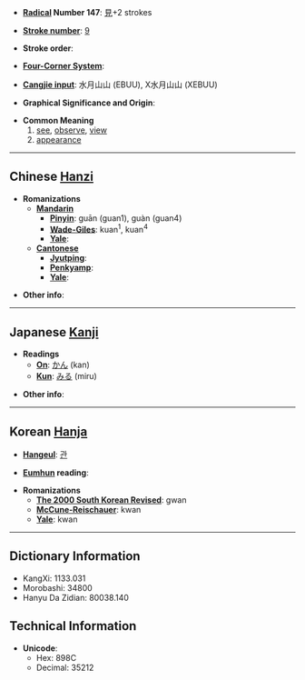 * '''[[Wiktionary:Chinese radical index| Radical]] Number 147''': [[Wiktionary:Chinese radical index 見|見]]+2 strokes

* '''[[Wiktionary:Chinese total strokes index|Stroke number]]''': [[Wiktionary:Chinese total strokes index 9|9]]

* '''Stroke order''': 

* '''[[Wiktionary:Chinese four corner index|Four-Corner System]]''': 

* '''[[Wiktionary:Chinese Cangjie index|Cangjie input]]''': 水月山山 (EBUU), X水月山山 (XEBUU)

* '''Graphical Significance and Origin''': 

* '''Common Meaning'''
*#[[see]], [[observe]], [[view]]
*# [[appearance]]


----

== Chinese [[Hanzi]] ==

* '''Romanizations'''
** '''[[Mandarin]]'''
*** '''[[Pinyin]]''': guān (guan1), guàn (guan4)
*** '''[[Wade-Giles]]''': kuan<sup>1</sup>, kuan<sup>4</sup>
*** '''[[Yale]]''': 
** '''[[Cantonese]]'''
*** '''[[Jyutping]]''':
*** '''[[Penkyamp]]''': 
*** '''[[Yale]]''': 

* '''Other info''': 

----

== Japanese [[Kanji]] ==

* '''Readings'''
** '''[[On]]''': [[かん]] (kan)
** '''[[Kun]]''': [[みる]] (miru)

* '''Other info''':  

----

== Korean [[Hanja]] ==

* '''[[Hangeul]]''': [[관]]

* '''[[Eumhun]] reading''': 

* '''Romanizations'''
** '''[[The 2000 South Korean Revised Romanization|The 2000 South Korean Revised]]''': gwan
** '''[[McCune-Reischauer]]''': kwan
** '''[[Yale]]''': kwan

----

== Dictionary Information ==

* KangXi: 1133.031
* Morobashi: 34800
* Hanyu Da Zidian: 80038.140

== Technical Information ==

* '''Unicode''':
** Hex: 898C
** Decimal: 35212